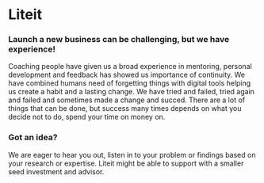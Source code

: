 # Liteit 

### Launch a new business can be challenging, but we have experience!
Coaching people have given us a broad experience in mentoring, personal development and feedback has showed us importance of continuity. We have combined humans need of forgetting things with digital tools helping us create a habit and a lasting change. We have tried and failed, tried again and failed and sometimes made a change and succed. There are a lot of things that can be done, but success many times depends on what you decide not to do, spend your time on money on.

### Got an idea?
We are eager to hear you out, listen in to your problem or findings based on your research or expertise. Liteit might be able to support with a smaller seed investment and advisor.

